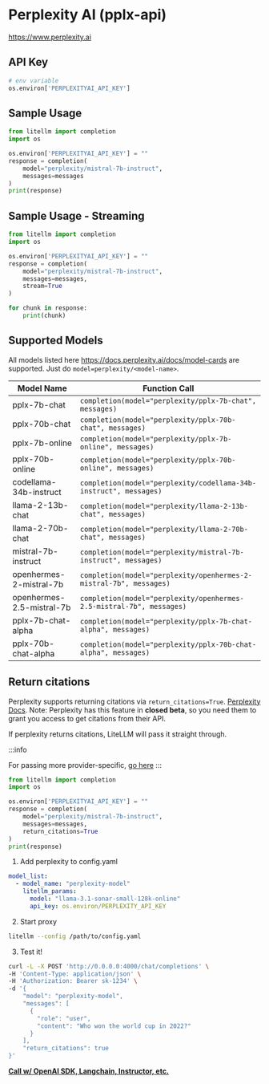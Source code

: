 


# Perplexity AI (pplx-api)
https://www.perplexity.ai

## API Key
```python
# env variable
os.environ['PERPLEXITYAI_API_KEY']
```

## Sample Usage
```python
from litellm import completion
import os

os.environ['PERPLEXITYAI_API_KEY'] = ""
response = completion(
    model="perplexity/mistral-7b-instruct", 
    messages=messages
)
print(response)
```

## Sample Usage - Streaming
```python
from litellm import completion
import os

os.environ['PERPLEXITYAI_API_KEY'] = ""
response = completion(
    model="perplexity/mistral-7b-instruct", 
    messages=messages,
    stream=True
)

for chunk in response:
    print(chunk)
```


## Supported Models
All models listed here https://docs.perplexity.ai/docs/model-cards are supported.  Just do `model=perplexity/<model-name>`.

| Model Name               | Function Call                                                                                                                                                      |
|--------------------------|------------------------------------------------------------------------------------------------------------------------------------------------------------------|
| pplx-7b-chat | `completion(model="perplexity/pplx-7b-chat", messages)` | 
| pplx-70b-chat | `completion(model="perplexity/pplx-70b-chat", messages)` | 
| pplx-7b-online | `completion(model="perplexity/pplx-7b-online", messages)` | 
| pplx-70b-online | `completion(model="perplexity/pplx-70b-online", messages)` | 
| codellama-34b-instruct | `completion(model="perplexity/codellama-34b-instruct", messages)` | 
| llama-2-13b-chat | `completion(model="perplexity/llama-2-13b-chat", messages)` | 
| llama-2-70b-chat | `completion(model="perplexity/llama-2-70b-chat", messages)` | 
| mistral-7b-instruct | `completion(model="perplexity/mistral-7b-instruct", messages)` | 
| openhermes-2-mistral-7b | `completion(model="perplexity/openhermes-2-mistral-7b", messages)` | 
| openhermes-2.5-mistral-7b | `completion(model="perplexity/openhermes-2.5-mistral-7b", messages)` | 
| pplx-7b-chat-alpha | `completion(model="perplexity/pplx-7b-chat-alpha", messages)` | 
| pplx-70b-chat-alpha | `completion(model="perplexity/pplx-70b-chat-alpha", messages)` | 







## Return citations 

Perplexity supports returning citations via `return_citations=True`. [Perplexity Docs](https://docs.perplexity.ai/reference/post_chat_completions). Note: Perplexity has this feature in **closed beta**, so you need them to grant you access to get citations from their API. 

If perplexity returns citations, LiteLLM will pass it straight through. 

:::info

For passing more provider-specific, [go here](../completion/provider_specific_params.md)
:::

<Tabs>
<TabItem value="sdk" label="SDK">

```python
from litellm import completion
import os

os.environ['PERPLEXITYAI_API_KEY'] = ""
response = completion(
    model="perplexity/mistral-7b-instruct", 
    messages=messages,
    return_citations=True
)
print(response)
```

</TabItem>
<TabItem value="proxy" label="PROXY">

1. Add perplexity to config.yaml

```yaml
model_list:
  - model_name: "perplexity-model"
    litellm_params:
      model: "llama-3.1-sonar-small-128k-online"
      api_key: os.environ/PERPLEXITY_API_KEY
```

2. Start proxy 

```bash
litellm --config /path/to/config.yaml
```

3. Test it! 

```bash
curl -L -X POST 'http://0.0.0.0:4000/chat/completions' \
-H 'Content-Type: application/json' \
-H 'Authorization: Bearer sk-1234' \
-d '{
    "model": "perplexity-model",
    "messages": [
      {
        "role": "user",
        "content": "Who won the world cup in 2022?"
      }
    ],
    "return_citations": true
}'
```

[**Call w/ OpenAI SDK, Langchain, Instructor, etc.**](../proxy/user_keys.md#chatcompletions)

</TabItem>
</Tabs>
